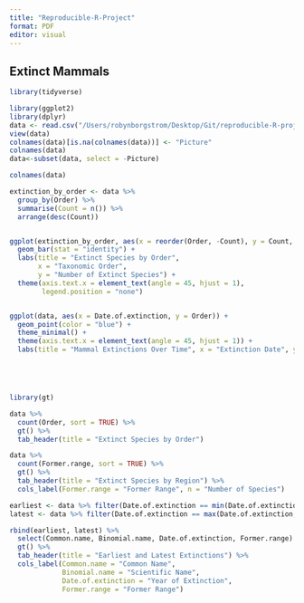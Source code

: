 ```yaml
---
title: "Reproducible-R-Project"
format: PDF
editor: visual
---
```


## Extinct Mammals

```r
library(tidyverse)

```

```r
library(ggplot2)
library(dplyr)
data <- read.csv("/Users/robynborgstrom/Desktop/Git/reproducible-R-project/Extinct mammal dataset.csv", header = TRUE, check.names = TRUE)
view(data)
colnames(data)[is.na(colnames(data))] <- "Picture"
colnames(data)
data<-subset(data, select = -Picture)

colnames(data)

extinction_by_order <- data %>%
  group_by(Order) %>%
  summarise(Count = n()) %>%
  arrange(desc(Count))


ggplot(extinction_by_order, aes(x = reorder(Order, -Count), y = Count, fill = Order)) +
  geom_bar(stat = "identity") +
  labs(title = "Extinct Species by Order",
       x = "Taxonomic Order",
       y = "Number of Extinct Species") +
  theme(axis.text.x = element_text(angle = 45, hjust = 1), 
        legend.position = "none")



```

```r


ggplot(data, aes(x = Date.of.extinction, y = Order)) +
  geom_point(color = "blue") +
  theme_minimal() +
  theme(axis.text.x = element_text(angle = 45, hjust = 1)) +
  labs(title = "Mammal Extinctions Over Time", x = "Extinction Date", y = "Order")






```

```r


library(gt)

data %>%
  count(Order, sort = TRUE) %>%
  gt() %>%
  tab_header(title = "Extinct Species by Order")


```

```r

data %>%
  count(Former.range, sort = TRUE) %>%
  gt() %>%
  tab_header(title = "Extinct Species by Region") %>%
  cols_label(Former.range = "Former Range", n = "Number of Species")

```

```r

earliest <- data %>% filter(Date.of.extinction == min(Date.of.extinction, na.rm = TRUE))
latest <- data %>% filter(Date.of.extinction == max(Date.of.extinction, na.rm = TRUE))

rbind(earliest, latest) %>%
  select(Common.name, Binomial.name, Date.of.extinction, Former.range) %>%
  gt() %>%
  tab_header(title = "Earliest and Latest Extinctions") %>%
  cols_label(Common.name = "Common Name", 
             Binomial.name = "Scientific Name", 
             Date.of.extinction = "Year of Extinction", 
             Former.range = "Former Range")

```
